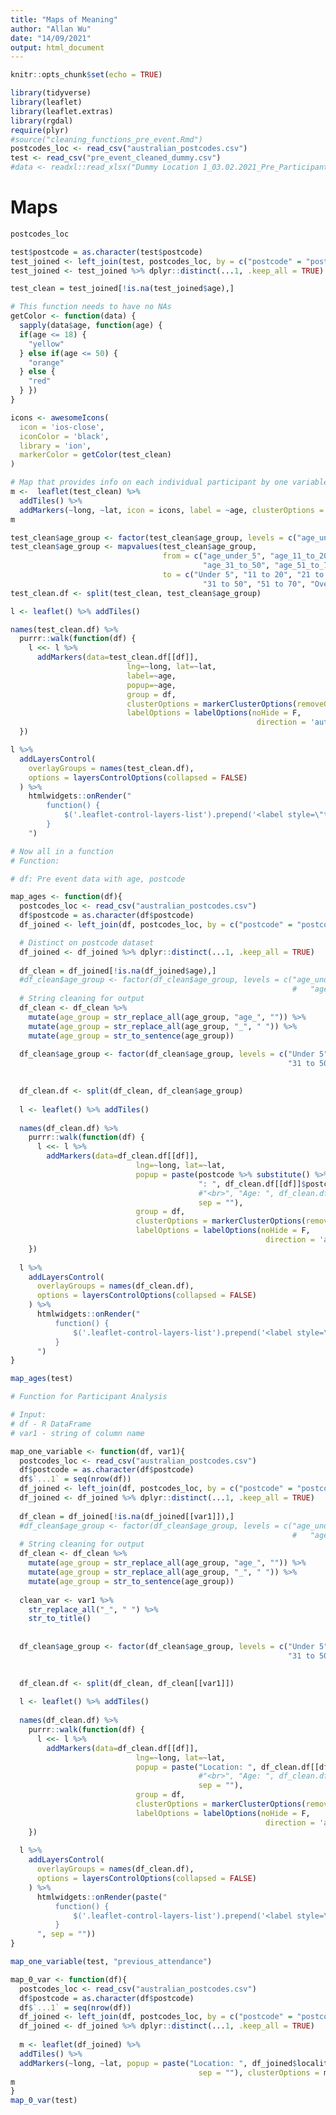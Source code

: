 ```yaml
---
title: "Maps of Meaning"
author: "Allan Wu"
date: "14/09/2021"
output: html_document
---
```


```r
knitr::opts_chunk$set(echo = TRUE)

library(tidyverse)
library(leaflet)
library(leaflet.extras)
library(rgdal)
require(plyr)
#source("cleaning_functions_pre_event.Rmd")
postcodes_loc <- read_csv("australian_postcodes.csv")
test <- read_csv("pre_event_cleaned_dummy.csv")
#data <- readxl::read_xlsx("Dummy Location 1_03.02.2021_Pre_Participants.xlsx")
```

# Maps


```r
postcodes_loc
```

```r
test$postcode = as.character(test$postcode)
test_joined <- left_join(test, postcodes_loc, by = c("postcode" = "postcode"))
test_joined <- test_joined %>% dplyr::distinct(...1, .keep_all = TRUE)
```




```r
test_clean = test_joined[!is.na(test_joined$age),]

# This function needs to have no NAs
getColor <- function(data) {
  sapply(data$age, function(age) {
  if(age <= 18) {
    "yellow"
  } else if(age <= 50) {
    "orange"
  } else {
    "red"
  } })
}

icons <- awesomeIcons(
  icon = 'ios-close',
  iconColor = 'black',
  library = 'ion',
  markerColor = getColor(test_clean)
)

# Map that provides info on each individual participant by one variable
m <-  leaflet(test_clean) %>%
  addTiles() %>%
  addMarkers(~long, ~lat, icon = icons, label = ~age, clusterOptions = markerClusterOptions)
m
```

```r
test_clean$age_group <- factor(test_clean$age_group, levels = c("age_under_5", "age_11_to_20", "age_21_to_30", "age_31_to_50", "age_51_to_70",  "age_over_71"))
test_clean$age_group <- mapvalues(test_clean$age_group, 
                                  from = c("age_under_5", "age_11_to_20", "age_21_to_30",
                                           "age_31_to_50", "age_51_to_70", "age_over_71"), 
                                  to = c("Under 5", "11 to 20", "21 to 30",
                                           "31 to 50", "51 to 70", "Over 71"))
test_clean.df <- split(test_clean, test_clean$age_group)

l <- leaflet() %>% addTiles()

names(test_clean.df) %>%
  purrr::walk(function(df) {
    l <<- l %>%
      addMarkers(data=test_clean.df[[df]],
                          lng=~long, lat=~lat,
                          label=~age,
                          popup=~age,
                          group = df,
                          clusterOptions = markerClusterOptions(removeOutsideVisibleBounds = F),
                          labelOptions = labelOptions(noHide = F,
                                                       direction = 'auto'))
  })

l %>%
  addLayersControl(
    overlayGroups = names(test_clean.df),
    options = layersControlOptions(collapsed = FALSE)
  ) %>%
    htmlwidgets::onRender("
        function() {
            $('.leaflet-control-layers-list').prepend('<label style=\"text-align:center\">Age Groups</label>');
        }
    ")
```


```r
# Now all in a function
# Function:

# df: Pre event data with age, postcode

map_ages <- function(df){
  postcodes_loc <- read_csv("australian_postcodes.csv")
  df$postcode = as.character(df$postcode)
  df_joined <- left_join(df, postcodes_loc, by = c("postcode" = "postcode"))

  # Distinct on postcode dataset
  df_joined <- df_joined %>% dplyr::distinct(...1, .keep_all = TRUE)
  
  df_clean = df_joined[!is.na(df_joined$age),]
  #df_clean$age_group <- factor(df_clean$age_group, levels = c("age_under_5", "age_11_to_20", "age_21_to_30",
                                                               #   "age_31_to_50", "age_51_to_70",  "age_over_71"))
  # String cleaning for output
  df_clean <- df_clean %>% 
    mutate(age_group = str_replace_all(age_group, "age_", "")) %>%
    mutate(age_group = str_replace_all(age_group, "_", " ")) %>%
    mutate(age_group = str_to_sentence(age_group))
  
  df_clean$age_group <- factor(df_clean$age_group, levels = c("Under 5", "11 to 20", "21 to 30",
                                                              "31 to 50", "51 to 70",  "Over 71"))
  

  df_clean.df <- split(df_clean, df_clean$age_group)
  
  l <- leaflet() %>% addTiles()
  
  names(df_clean.df) %>%
    purrr::walk(function(df) {
      l <<- l %>%
        addMarkers(data=df_clean.df[[df]],
                            lng=~long, lat=~lat,
                            popup = paste(postcode %>% substitute() %>% deparse() %>% str_to_title(),
                                          ": ", df_clean.df[[df]]$postcode, 
                                          #"<br>", "Age: ", df_clean.df[[df]]$age, 
                                          sep = ""),
                            group = df,
                            clusterOptions = markerClusterOptions(removeOutsideVisibleBounds = F),
                            labelOptions = labelOptions(noHide = F,
                                                         direction = 'auto'))
    })
  
  l %>%
    addLayersControl(
      overlayGroups = names(df_clean.df),
      options = layersControlOptions(collapsed = FALSE)
    ) %>%
      htmlwidgets::onRender("
          function() {
              $('.leaflet-control-layers-list').prepend('<label style=\"text-align:center\">Age Groups</label>');
          }
      ")
}
```


```r
map_ages(test)
```


```r
# Function for Participant Analysis

# Input:
# df - R DataFrame
# var1 - string of column name

map_one_variable <- function(df, var1){
  postcodes_loc <- read_csv("australian_postcodes.csv")
  df$postcode = as.character(df$postcode)
  df$`...1` = seq(nrow(df)) 
  df_joined <- left_join(df, postcodes_loc, by = c("postcode" = "postcode"))
  df_joined <- df_joined %>% dplyr::distinct(...1, .keep_all = TRUE)
  
  df_clean = df_joined[!is.na(df_joined[[var1]]),]
  #df_clean$age_group <- factor(df_clean$age_group, levels = c("age_under_5", "age_11_to_20", "age_21_to_30",
                                                               #   "age_31_to_50", "age_51_to_70",  "age_over_71"))
  # String cleaning for output
  df_clean <- df_clean %>% 
    mutate(age_group = str_replace_all(age_group, "age_", "")) %>%
    mutate(age_group = str_replace_all(age_group, "_", " ")) %>%
    mutate(age_group = str_to_sentence(age_group))
  
  clean_var <- var1 %>% 
    str_replace_all("_", " ") %>%
    str_to_title()
    
  
  df_clean$age_group <- factor(df_clean$age_group, levels = c("Under 5", "11 to 20", "21 to 30",
                                                              "31 to 50", "51 to 70",  "Over 71"))
  

  df_clean.df <- split(df_clean, df_clean[[var1]])
  
  l <- leaflet() %>% addTiles()
  
  names(df_clean.df) %>%
    purrr::walk(function(df) {
      l <<- l %>%
        addMarkers(data=df_clean.df[[df]],
                            lng=~long, lat=~lat,
                            popup = paste("Location: ", df_clean.df[[df]]$locality %>% str_to_title(), 
                                          #"<br>", "Age: ", df_clean.df[[df]]$age, 
                                          sep = ""),
                            group = df,
                            clusterOptions = markerClusterOptions(removeOutsideVisibleBounds = F),
                            labelOptions = labelOptions(noHide = F,
                                                         direction = 'auto'))
    })
  
  l %>%
    addLayersControl(
      overlayGroups = names(df_clean.df),
      options = layersControlOptions(collapsed = FALSE)
    ) %>%
      htmlwidgets::onRender(paste("
          function() {
              $('.leaflet-control-layers-list').prepend('<label style=\"text-align:center\">", clean_var,"</label>');
          }
      ", sep = ""))
}

map_one_variable(test, "previous_attendance")
```

```r

map_0_var <- function(df){
  postcodes_loc <- read_csv("australian_postcodes.csv")
  df$postcode = as.character(df$postcode)
  df$`...1` = seq(nrow(df)) 
  df_joined <- left_join(df, postcodes_loc, by = c("postcode" = "postcode"))
  df_joined <- df_joined %>% dplyr::distinct(...1, .keep_all = TRUE)
  
  m <- leaflet(df_joined) %>%
  addTiles() %>%
  addMarkers(~long, ~lat, popup = paste("Location: ", df_joined$locality %>% str_to_title(),
                                          sep = ""), clusterOptions = markerClusterOptions)
m
}
map_0_var(test)
```

